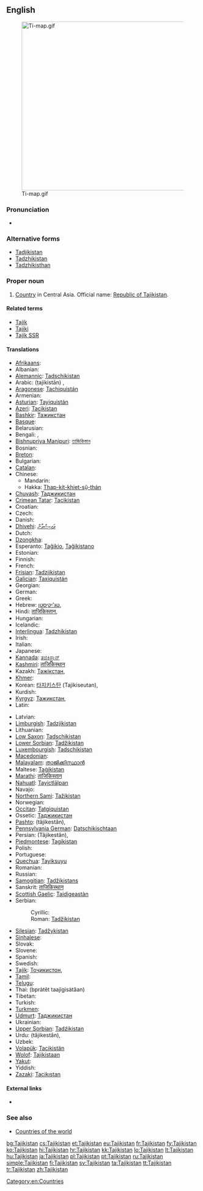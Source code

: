 ==English==
[[File:Ti-map.gif|thumb|440px]]

===Pronunciation===
* {{audio|En-us-Tajikistan.ogg|Audio (US)}}

===Alternative forms===
* [[Tadjikistan]]
* [[Tadzhikistan]]
* [[Tadzhikisthan]]

===Proper noun===
{{en-proper noun}}

# [[country|Country]] in Central Asia. Official name: [[Republic of Tajikistan]].

====Related terms====
* [[Tajik]]
* [[Tajiki]]
* [[Tajik SSR]]

====Translations====
{{trans-top|Republic of Tajikistan}}
* [[Afrikaans]]: {{t-|af|Tadjikistan|xs=Afrikaans}}
* Albanian: {{t|sq|Taxhikistani|xs=Albanian}}
* [[Alemannic]]: [[Tadschikistan]]
* Arabic: {{Arab|[[طاجيكستان]]}} (ṭajikistān) {{m}}, {{t|ar|طاجيكستان|m|tr=Tajikistaan|sc=Arab}}
* [[Aragonese]]: [[Tachiquistán]]
* Armenian: {{t-|hy|Տաջիկստան|tr=Taǰikstan}}
* [[Asturian]]: [[Tayiquistán]] {{m}}
* [[Azeri]]: [[Tacikistan]]
* [[Bashkir]]: [[Тажикстан]]
* [[Basque]]: {{t-|eu|Tajikistan|xs=Basque}}
* Belarusian: {{t|be|Таджыкістан|m|xs=Belarusian}}
* Bengali: {{t-|bn|তাজিকিস্তান}}, {{t|bn|তাজিকিস্তান|tr=tajikistan|sc=Beng}}
* [[Bishnupriya Manipuri]]: [[তাজিকিস্তান]]
* Bosnian: {{t-|bs|Tadžikistan|m}}
* [[Breton]]: {{t-|br|Tadjikistan|xs=Breton}}
* Bulgarian: {{t+|bg|Таджикистан|m}}
* [[Catalan]]: {{t+|ca|Tadjikistan|m}}
* Chinese:
** Mandarin: {{t-|cmn|塔吉克斯坦|tr=Tǎjíkèsītǎn|sc=Hani}}
** Hakka: [[Thap-kit-khiet-sṳ̂-thán]]
* [[Chuvash]]: [[Таджикистан]]
* [[Crimean Tatar]]: [[Tacikistan]]
* Croatian: {{t+|hr|Tadžikistan|m}}
* Czech: {{t-|cs|Tádžikistán|m}}
* Danish: {{t-|da|Tadsjikistan}}
* [[Dhivehi]]: [[ތަޖިކިސްތާން]]
* Dutch: {{t+|nl|Tadzjikistan}}
* [[Dzongkha]]: {{t|dz|ཏ་ཇག་ཀིསི་ཏཱན་|sc=Tibt|xs=Dzongkha}}
* Esperanto: [[Taĝikio]], [[Taĝikistano]]
* Estonian: {{t-|et|Tadžikistan}}
* Finnish: {{t+|fi|Tadžikistan}}
* French: {{t+|fr|Tadjikistan|m}}
* [[Frisian]]: [[Tadzjikistan]]
* [[Galician]]: [[Taxiquistán]] {{m}}
* Georgian: {{t|ka|ტაჯიკეთი|tr=tadžiket‘i|sc=Geor|xs=Georgian}}
* German: {{t+|de|Tadschikistan}}
* Greek: {{t+|el|Τατζικιστάν|n|tr=Tatzikistán}}
* Hebrew: [[טג'יקיסטן]], {{t|he|טג'יקיסטן|m|sc=Hebr}}
* Hindi: [[ताजिकिस्तान]], {{t|hi|ताजिकिस्तान|m|tr=tājikistān|sc=Deva}}
* Hungarian: {{t+|hu|Tádzsikisztán}}
* Icelandic: {{t+|is|Tadsjikistan}}
* [[Interlingua]]: [[Tadzhikistan]]
* Irish: {{t|ga|Táidsíceastáin|f|alt=an Táidsíceastáin|xs=Irish}}
* Italian: {{t-|it|Tagikistan}}
* Japanese: {{t+|ja|タジキスタン|tr=Tajikisutan}}
* [[Kannada]]: [[ತಜಿಕಿಸ್ತಾನ್]]
* [[Kashmiri]]: [[ताजिकिस्थान]]
* Kazakh: [[Тәжікстан]], {{t|kk|Тәжікстан|tr=Täjikstan|sc=Cyrl}}
* [[Khmer]]: {{t|km|តាជីគីស្ថាន|tr=taajiikiistʰaan|sc=Khmr}}
* Korean: [[타지키스탄]] (Tajikiseutan), {{t|ko|타지키스탄|tr=Tajikiseutan|sc=Kore}}
* Kurdish: {{t+|ku|Tacîkistan}}
* [[Kyrgyz]]: [[Тажикстан]], {{t|ky|Тажикстан|tr=Tajikstan|sc=Cyrl}}
* Latin: {{t|la|Tadzikistania}}
{{trans-mid}}
* Latvian: {{t-|lv|Tadžikistāna|xs=Latvian}}
* [[Limburgish]]: [[Tadzjikistan]]
* Lithuanian: {{t+|lt|Tadžikija|xs=Lithuanian}}
* [[Low Saxon]]: [[Tadschikistan]]
* [[Lower Sorbian]]: [[Tadžikistan]]
* [[Luxembourgish]]: [[Tadschikistan]]
* [[Macedonian]]: {{t-|mk|Таџикистан|m|tr=Tadžikistán}}
* [[Malayalam]]: [[താജിക്കിസ്ഥാന്‍]]
* Maltese: [[Taġikistan]]
* [[Marathi]]: [[ताजिकिस्तान]]
* [[Nahuatl]]: [[Tayictlālpan]]
* Navajo: {{tø|nv|Tʼajiʼ bikéyah}}
* [[Northern Sami]]: [[Tažikistan]]
* Norwegian: {{t+|no|Tadsjikistan}}
* [[Occitan]]: [[Tatgiquistan]]
* Ossetic: [[Таджикистан]]
* [[Pashto]]: {{ps-Arab|[[تاجکستان]]}} (tâjikestân), {{t|ps|تاجکستان|tr=tâjikestân|sc=ps-Arab}}
* [[Pennsylvania German]]: [[Datschikischtaan]]
* Persian: {{fa-Arab|[[تاجیکستان]]}} (Tâjikestân), {{t|fa|تاجیکستان|tr=Tâjikestân|sc=fa-Arab}}
* [[Piedmontese]]: [[Tagikistan]] {{m}}
* Polish: {{t+|pl|Tadżykistan|m}}
* Portuguese: {{t+|pt|Tajiquistão|m}}
* [[Quechua]]: [[Tayiksuyu]]
* Romanian: {{t-|ro|Tadjikistan|n}}
* Russian: {{t+|ru|Таджикистан|m|tr=Tadžikistán}}
* [[Samogitian]]: [[Tadžikistans]]
* Sanskrit: [[ताजिकिस्थान]]
* [[Scottish Gaelic]]: [[Taidigeastàn]]
* Serbian:
*: Cyrillic: {{t-|sr|Таџикистан|m|sc=Cyrl}}
*: Roman: [[Tadžikistan]] {{m}}
* [[Silesian]]: [[Tadžykistan]] {{m}}
* [[Sinhalese]]: {{t|si|ටජිකිස්ථාන්|sc=Sinh}}
* Slovak: {{t-|sk|Tadžikistan|m}}
* Slovene: {{t+|sl|Tadžikistan|m}}
* Spanish: {{t+|es|Tayikistán|m}}
* Swedish: {{t+|sv|Tadzjikistan}}
* [[Tajik]]: [[Тоҷикистон]], {{t|tg|Тоҷикистон|tr=Tojikiston|sc=Cyrl}}
* [[Tamil]]: {{t|ta|தஜிகிஸ்தான்|xs=Tamil}}
* [[Telugu]]: {{t|te|తజికిస్తాన్}}
* Thai: {{Thai|[[ประเทศทาจิกิสถาน]]}} (bpràtêt taajìgìsàtăan)
* Tibetan: {{tø|bo|ཐ་ཇི་ཁེ་སི་ཏན|xs=Tibetan}}
* Turkish: {{t+|tr|Tacikistan}}
* [[Turkmen]]: {{t-|tk|Täjigistan|xs=Turkmen}}
* [[Udmurt]]: [[Таджикистан]]
* Ukrainian: {{t+|uk|Таджикистан|m|tr=Tadžykystán|xs=Ukrainian}}
* [[Upper Sorbian]]: [[Tadźikistan]]
* Urdu: {{ur-Arab|[[تاجکستان]]}} (tâjikestân), {{t|ur|تاجکستان|m|tr=tājikistān|sc=ur-Arab}}
* Uzbek: {{t|uz|Tojikiston}}
* [[Volapük]]: [[Tacikistän]]
* [[Wolof]]: [[Tajikistaan]]
* [[Yakut]]: {{tø|sah|Тадьикистан}}
* Yiddish: {{t|yi|טאדזשיקיסטאן|tr=tadzshikistan|xs=Yiddish}}
* [[Zazaki]]: [[Tacikıstan]]
{{trans-bottom}}

====External links====
* {{pedialite}}

===See also===
* [[Appendix:Countries of the world|Countries of the world]]

[[Category:en:Countries]]

[[bg:Tajikistan]]
[[cs:Tajikistan]]
[[et:Tajikistan]]
[[eu:Tajikistan]]
[[fr:Tajikistan]]
[[fy:Tajikistan]]
[[ko:Tajikistan]]
[[hi:Tajikistan]]
[[hr:Tajikistan]]
[[kk:Tajikistan]]
[[lo:Tajikistan]]
[[lt:Tajikistan]]
[[hu:Tajikistan]]
[[ja:Tajikistan]]
[[pl:Tajikistan]]
[[pt:Tajikistan]]
[[ru:Tajikistan]]
[[simple:Tajikistan]]
[[fi:Tajikistan]]
[[sv:Tajikistan]]
[[ta:Tajikistan]]
[[tt:Tajikistan]]
[[tr:Tajikistan]]
[[zh:Tajikistan]]